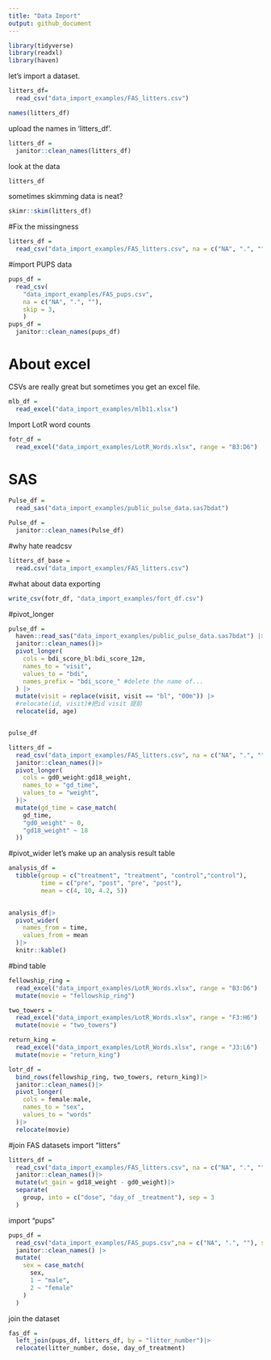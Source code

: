 ```yaml
---
title: "Data Import"
output: github_document
---
```



```r
library(tidyverse)
library(readxl)
library(haven)
```

let's import a dataset.

```r
litters_df=
  read_csv("data_import_examples/FAS_litters.csv")
```

```r
names(litters_df)
```

upload the names in 'litters_df'.

```r
litters_df = 
  janitor::clean_names(litters_df)
```

look at the data

```r
litters_df
```

sometimes skimming data is neat?
```r
skimr::skim(litters_df)
```

#Fix the missingness
```r
litters_df = 
  read_csv("data_import_examples/FAS_litters.csv", na = c("NA", ".", ""), skip = 5)
```

#import PUPS data
```r
pups_df = 
  read_csv(
    "data_import_examples/FAS_pups.csv",
    na = c("NA", ".", ""), 
    skip = 3,
    )
pups_df = 
  janitor::clean_names(pups_df)
```


# About excel
CSVs are really great but sometimes you get an excel file.

```r
mlb_df = 
  read_excel("data_import_examples/mlb11.xlsx")
```

Import LotR word counts
```r
fotr_df = 
  read_excel("data_import_examples/LotR_Words.xlsx", range = "B3:D6")
```

# SAS
```r
Pulse_df = 
  read_sas("data_import_examples/public_pulse_data.sas7bdat")

Pulse_df = 
  janitor::clean_names(Pulse_df)
```


#why hate readcsv
```r
litters_df_base =
  read.csv("data_import_examples/FAS_litters.csv")
```

#what about data exporting
```r
write_csv(fotr_df, "data_import_examples/fort_df.csv")
```

#pivot_longer
```r
pulse_df = 
  haven::read_sas("data_import_examples/public_pulse_data.sas7bdat") |>
  janitor::clean_names()|>
  pivot_longer(
    cols = bdi_score_bl:bdi_score_12m,
    names_to = "visit",
    values_to = "bdi",
    names_prefix = "bdi_score_" #delete the name of...
  ) |>
  mutate(visit = replace(visit, visit == "bl", "00m")) |>
  #relocate(id, visit)#把id visit 提前
  relocate(id, age)


pulse_df
```

```r
litters_df = 
  read_csv("data_import_examples/FAS_litters.csv", na = c("NA", ".", ""))|>
  janitor::clean_names()|>
  pivot_longer(
    cols = gd0_weight:gd18_weight,
    names_to = "gd_time",
    values_to = "weight",
  )|>
  mutate(gd_time = case_match(
    gd_time,
    "gd0_weight" ~ 0,
    "gd18_weight" ~ 18
  ))
```


#pivot_wider
let's make up an analysis result table
```r
analysis_df = 
  tibble(group = c("treatment", "treatment", "control","control"),
         time = c("pre", "post", "pre", "post"),
         mean = c(4, 10, 4.2, 5))
         
```

```r
analysis_df|>
  pivot_wider(
    names_from = time,
    values_from = mean
  )|>
  knitr::kable()
```

#bind table
```r
fellowship_ring = 
  read_excel("data_import_examples/LotR_Words.xlsx", range = "B3:D6") |>
  mutate(movie = "fellowship_ring")

two_towers = 
  read_excel("data_import_examples/LotR_Words.xlsx", range = "F3:H6") |>
  mutate(movie = "two_towers")

return_king = 
  read_excel("data_import_examples/LotR_Words.xlsx", range = "J3:L6") |>
  mutate(movie = "return_king")

lotr_df = 
  bind_rows(fellowship_ring, two_towers, return_king)|>
  janitor::clean_names()|>
  pivot_longer(
    cols = female:male,
    names_to = "sex",
    values_to = "words"
  )|>
  relocate(movie)


```


#join FAS datasets
import "litters"
```r
litters_df = 
  read_csv("data_import_examples/FAS_litters.csv", na = c("NA", ".", ""))|>
  janitor::clean_names()|>
  mutate(wt_gain = gd18_weight - gd0_weight)|>
  separate(
    group, into = c("dose", "day_of _treatment"), sep = 3
  )
```

import "pups"
```r
pups_df = 
  read_csv("data_import_examples/FAS_pups.csv",na = c("NA", ".", ""), skip = 3)|>
  janitor::clean_names() |>
  mutate(
    sex = case_match(
      sex,
      1 ~ "male",
      2 ~ "female"
    )
  )
```

join the dataset
```r
fas_df = 
  left_join(pups_df, litters_df, by = "litter_number")|>
  relocate(litter_number, dose, day_of_treatment)
```

